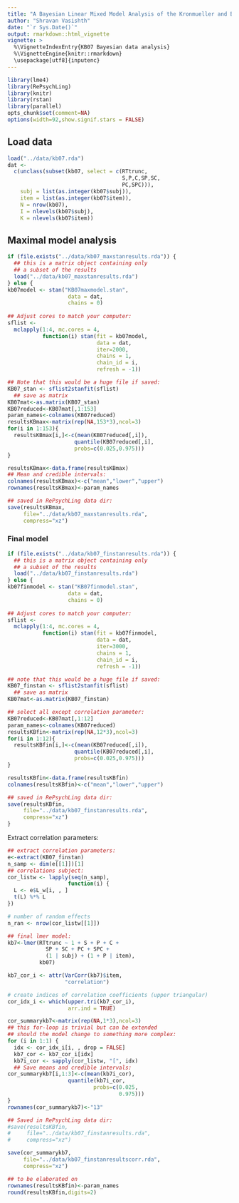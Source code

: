 ```yaml
---
title: "A Bayesian Linear Mixed Model Analysis of the Kronmueller and Barr (2007) data using Stan"
author: "Shravan Vasishth"
date: "`r Sys.Date()`"
output: rmarkdown::html_vignette
vignette: >
  %\VignetteIndexEntry{KB07 Bayesian data analysis}
  %\VignetteEngine{knitr::rmarkdown}
  \usepackage[utf8]{inputenc}
---
```


```r
library(lme4)
library(RePsychLing)
library(knitr)
library(rstan)
library(parallel)
opts_chunk$set(comment=NA)
options(width=92,show.signif.stars = FALSE)
```

## Load data

```r
load("../data/kb07.rda")
dat <- 
  c(unclass(subset(kb07, select = c(RTtrunc,
                                    S,P,C,SP,SC,
                                    PC,SPC))),
    subj = list(as.integer(kb07$subj)),
    item = list(as.integer(kb07$item)),    
    N = nrow(kb07),
    I = nlevels(kb07$subj),
    K = nlevels(kb07$item))
```

## Maximal model analysis

```r
if (file.exists("../data/kb07_maxstanresults.rda")) {   
  ## this is a matrix object containing only
  ## a subset of the results
  load("../data/kb07_maxstanresults.rda") 
} else {
kb07model <- stan("KB07maxmodel.stan", 
                   data = dat, 
                   chains = 0)
  
## Adjust cores to match your computer:
sflist <- 
  mclapply(1:4, mc.cores = 4, 
           function(i) stan(fit = kb07model, 
                            data = dat,
                            iter=2000,
                            chains = 1, 
                            chain_id = i, 
                            refresh = -1))

## Note that this would be a huge file if saved:
KB07_stan <- sflist2stanfit(sflist)
  ## save as matrix
KB07mat<-as.matrix(KB07_stan)
KB07reduced<-KB07mat[,1:153]
param_names<-colnames(KB07reduced)
resultsKBmax<-matrix(rep(NA,153*3),ncol=3)
for(i in 1:153){
  resultsKBmax[i,]<-c(mean(KB07reduced[,i]),
                     quantile(KB07reduced[,i],
                     probs=c(0.025,0.975)))
}

resultsKBmax<-data.frame(resultsKBmax)
## Mean and credible intervals:
colnames(resultsKBmax)<-c("mean","lower","upper")
rownames(resultsKBmax)<-param_names

## saved in RePsychLing data dir:
save(resultsKBmax,
     file="../data/kb07_maxstanresults.rda",
     compress="xz")
```

### Final model

```r
if (file.exists("../data/kb07_finstanresults.rda")) {   
  ## this is a matrix object containing only
  ## a subset of the results
  load("../data/kb07_finstanresults.rda")
} else {
kb07finmodel <- stan("KB07finmodel.stan", 
                   data = dat, 
                   chains = 0)
  
## Adjust cores to match your computer:
sflist <- 
  mclapply(1:4, mc.cores = 4, 
           function(i) stan(fit = kb07finmodel, 
                            data = dat,
                            iter=3000,
                            chains = 1, 
                            chain_id = i, 
                            refresh = -1))

## note that this would be a huge file if saved:
KB07_finstan <- sflist2stanfit(sflist)
  ## save as matrix
KB07mat<-as.matrix(KB07_finstan)

## select all except correlation parameter:
KB07reduced<-KB07mat[,1:12]
param_names<-colnames(KB07reduced)
resultsKBfin<-matrix(rep(NA,12*3),ncol=3)
for(i in 1:12){
  resultsKBfin[i,]<-c(mean(KB07reduced[,i]),
                     quantile(KB07reduced[,i],
                     probs=c(0.025,0.975)))
}

resultsKBfin<-data.frame(resultsKBfin)
colnames(resultsKBfin)<-c("mean","lower","upper")

## saved in RePsychLing data dir:
save(resultsKBfin,
     file="../data/kb07_finstanresults.rda",
     compress="xz")
}
```

Extract correlation parameters:

```r
## extract correlation parameters:
e<-extract(KB07_finstan)
n_samp <- dim(e[[1]])[1]
## correlations subject:
cor_listw <- lapply(seq(n_samp), 
                   function(i) {
  L <- e$L_w[i, , ]
  t(L) %*% L
})

# number of random effects
n_ran <- nrow(cor_listw[[1]])

## final lmer model:
kb7<-lmer(RTtrunc ~ 1 + S + P + C + 
            SP + SC + PC + SPC + 
            (1 | subj) + (1 + P | item),
          kb07)

kb7_cor_i <- attr(VarCorr(kb7)$item,
                  "correlation")

# create indices of correlation coefficients (upper triangular)
cor_idx_i <- which(upper.tri(kb7_cor_i), 
                   arr.ind = TRUE)

cor_summarykb7<-matrix(rep(NA,1*3),ncol=3)
## this for-loop is trivial but can be extended
## should the model change to something more complex:
for (i in 1:1) {
  idx <- cor_idx_i[i, , drop = FALSE]
  kb7_cor <- kb7_cor_i[idx]
  kb7i_cor <- sapply(cor_listw, "[", idx)
  ## Save means and credible intervals:
cor_summarykb7[i,1:3]<-c(mean(kb7i_cor),
                   quantile(kb7i_cor,
                           probs=c(0.025,
                                   0.975))) 
}
rownames(cor_summarykb7)<-"13"
```


```r
## Saved in RePsychLing data dir:
#save(resultsKBfin,
#     file="../data/kb07_finstanresults.rda",
#     compress="xz")

save(cor_summarykb7,
     file="../data/kb07_finstanresultscorr.rda",
     compress="xz")
```

```r
## to be elaborated on
rownames(resultsKBfin)<-param_names
round(resultsKBfin,digits=2)
```



